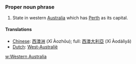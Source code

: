 ===Proper noun phrase===
#State in western [[Australia]] which has [[Perth]] as its capital.

====Translations====
*[[Chinese]]: [[西澳洲]] (Xī Àozhōu); full: [[西澳大利亞]] (Xī Àodàlìyǎ)
*[[Dutch]]: [[West-Australië]]

[[w:Western Australia]]